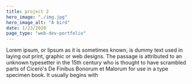 ```yaml
---
title: project 2
hero_image: "./img.jpg"
hero_image_alt: "A bird"
date: 1/23/2020
page_type: "web-dev-portfolio"
---
```

Lorem ipsum, or lipsum as it is sometimes known, is dummy text used in laying out print, graphic or web designs. The passage is attributed to an unknown typesetter in the 15th century who is thought to have scrambled parts of Cicero's De Finibus Bonorum et Malorum for use in a type specimen book. It usually begins with